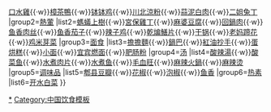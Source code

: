 {{Navbox
|name = 川菜
|title= [[川菜]]
|above = 
|image = 
|state = collapsed

|group1= [[凉菜]]
|list1= [[夫妻肺片]]{{·w}}[[口水雞]]{{·w}}[[樟茶鴨]]{{·w}}[[钵钵鸡]]{{·w}}[[川北涼粉]]{{·w}}[[蒜泥白肉]]{{·w}}[[二姐兔丁]]
|group2=[[熱葷]]
|list2=[[螞蟻上樹]]{{·w}}[[宮保雞丁]]{{·w}}[[麻婆豆腐]]{{·w}}[[回鍋肉]]{{·w}}[[鱼香肉丝]]{{·w}}[[鱼香茄子]]{{·w}}[[辣子鸡]]{{·w}}[[乾煸鱔片]]{{·w}}[[干锅]]{{·w}}[[老妈蹄花]]{{·w}}[[鸡米芽菜]]
|group3=[[面食]]
|list3=[[擔擔麵]]{{·w}}[[鍋巴]]{{·w}}[[紅油抄手]]{{·w}}[[蛋烘糕]]{{·w}}[[小面]]{{·w}}[[宜宾燃面]]{{·w}}[[肥肠粉]]
|group4=[[汤]]
|list4=[[酸辣湯]]{{·w}}[[酸菜鱼]]{{·w}}[[水煮肉片]]{{·w}}[[水煮鱼]]{{·w}}[[毛血旺]]{{·w}}[[麻辣火鍋]]{{·w}}[[麻辣烫]]
|group5=[[调味品]]
|list5=[[郫县豆瓣]]{{·w}}[[花椒]]{{·w}}[[泡椒]]{{·w}}[[鱼香]]
|group6=[[素菜|热素]]
|list6=[[开水白菜]]
}}

<noinclude>
[[Category:川菜|*]]
[[Category:中国饮食模板‎]]

</noinclude>